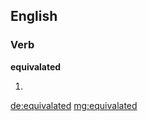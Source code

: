 ==English==

===Verb===
'''equivalated'''

# {{en-past of|equivalate}}

[[de:equivalated]]
[[mg:equivalated]]